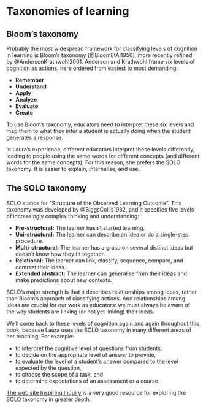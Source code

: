 # Taxonomies of learning

## Bloom's taxonomy

Probably the most widespread framework for classifying levels of cognition in learning is Bloom's taxonomy [@BloomEtAl1956], more recently refined by @AndersonKrathwohl2001.
Anderson and Krathwohl frame six levels of cognition as actions, here ordered from easiest to most demanding:

- **Remember**
- **Understand**
- **Apply**
- **Analyze**
- **Evaluate**
- **Create**

<!-- Each of these actions implicates a different degree of cognitive involvement. -->

To use Bloom's taxonomy, educators need to interpret these six levels and map them to what they infer a student is actually doing when the student generates a response.

In Laura's experience, different educators interpret these levels differently, leading to people using the same words for different concepts (and different words for the same concepts).
For this reason, she prefers the SOLO taxonomy. 
It is easier to explain, internalise, and use.


## The SOLO taxonomy

SOLO stands for "Structure of the Observed Learning Outcome".
This taxonomy was developed by @BiggsCollis1982, and it specifies five levels of increasingly complex thinking and understanding:

- **Pre-structural:** The learner hasn't started learning.
- **Uni-structural:** The learner can describe an idea or do a single-step procedure.
- **Multi-structural:** The learner has a grasp on several distinct ideas but doesn't know how they fit together.
- **Relational:** The learner can link, classify, sequence, compare, and contrast their ideas.
- **Extended abstract:** The learner can generalise from their ideas and make predictions about new contexts.

SOLO's major strength is that it describes relationships among ideas, rather than Bloom's approach of classifying actions.
And relationships among ideas are crucial for our work as educators: we must always be aware of the way students are linking (or not yet linking) their ideas.

We'll come back to these levels of cognition again and again throughout this book, because Laura uses the SOLO taxonomy in many different areas of her teaching.
For example:

- to interpret the cognitive level of questions from students,
- to decide on the appropriate level of answer to provide,
- to evaluate the level of a student's answer compared to the level expected by the question,
- to choose the scope of a task, and
- to determine expectations of an assessment or a course.

[The web site Inspiring Inquiry](https://www.inspiringinquiry.com/learningteaching/toolsstrategies/solo-taxonomy) is a very good resource for exploring the SOLO taxonomy in greater depth.


<!-- Updated by @AndersonKrathwohl2001. -->

<!-- Anderson and Krathwohl's [-@AndersonKrathwohl2001] updated version. -->

<!-- Updates [@AndersonKrathwohl2001]. -->

<!-- In-text page reference to @AndersonKrathwohl2001 [p. 1]. -->

<!-- In-paren pageref [@AndersonKrathwohl2001, pp. 1–5]. -->